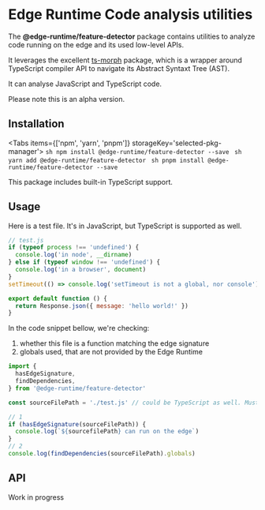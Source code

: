 
# Edge Runtime Code analysis utilities

The **@edge-runtime/feature-detector** package contains utilities to analyze code running on the edge and its used low-level APIs.

It leverages the excellent [ts-morph](https://ts-morph.com/) package, which is a wrapper around TypeScript compiler API to navigate its Abstract Syntaxt Tree (AST).

It can analyse JavaScript and TypeScript code.

<Callout type='warning' emoji='⚠️'>
  Please note this is an alpha version.
</Callout>

## Installation

<Tabs items={['npm', 'yarn', 'pnpm']} storageKey='selected-pkg-manager'>
  <Tab>```sh npm install @edge-runtime/feature-detector --save ```</Tab>
  <Tab>```sh yarn add @edge-runtime/feature-detector ```</Tab>
  <Tab>```sh pnpm install @edge-runtime/feature-detector --save ```</Tab>
</Tabs>

This package includes built-in TypeScript support.

## Usage

Here is a test file. It's in JavaScript, but TypeScript is supported as well.

```js
// test.js
if (typeof process !== 'undefined') {
  console.log('in node', __dirname)
} else if (typeof window !== 'undefined') {
  console.log('in a browser', document)
}
setTimeout(() => console.log('setTimeout is not a global, nor console'), 0)

export default function () {
  return Response.json({ message: 'hello world!' })
}
```

In the code snippet bellow, we're checking:

1. whether this file is a function matching the edge signature
2. globals used, that are not provided by the Edge Runtime

```ts
import {
  hasEdgeSignature,
  findDependencies,
} from '@edge-runtime/feature-detector'

const sourceFilePath = './test.js' // could be TypeScript as well. Must be in current working directory

// 1
if (hasEdgeSignature(sourceFilePath)) {
  console.log(`${sourcefilePath} can run on the edge`)
}
// 2
console.log(findDependencies(sourceFilePath).globals)
```

## API

<Callout type='warning' emoji='⚠️'>
  Work in progress
</Callout>
